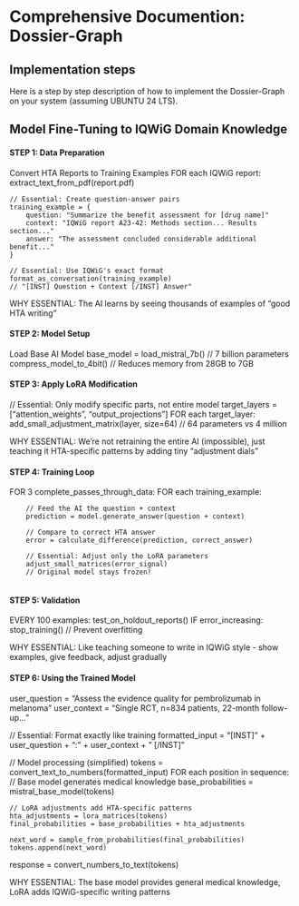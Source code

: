 # Comprehensive Documention: Dossier-Graph


## Implementation steps

Here is a step by step description of how to implement the Dossier-Graph on your system (assuming UBUNTU 24 LTS).

## Model Fine-Tuning to IQWiG Domain Knowledge

#### STEP 1:  Data Preparation
Convert HTA Reports to Training Examples
FOR each IQWiG report:
    extract_text_from_pdf(report.pdf)
    
    // Essential: Create question-answer pairs
    training_example = {
        question: "Summarize the benefit assessment for [drug name]"
        context: "IQWiG report A23-42: Methods section... Results section..."  
        answer: "The assessment concluded considerable additional benefit..."
    }
    
    // Essential: Use IQWiG's exact format
    format_as_conversation(training_example)
    // "[INST] Question + Context [/INST] Answer"

WHY ESSENTIAL: The AI learns by seeing thousands of examples of "good HTA writing"

#### STEP 2: Model Setup
Load Base AI Model
base_model = load_mistral_7b()  // 7 billion parameters
compress_model_to_4bit()        // Reduces memory from 28GB to 7GB


#### STEP 3: Apply LoRA Modification
// Essential: Only modify specific parts, not entire model
target_layers = ["attention_weights", "output_projections"] 
FOR each target_layer:
    add_small_adjustment_matrix(layer, size=64)  // 64 parameters vs 4 million

WHY ESSENTIAL: We're not retraining the entire AI (impossible), just teaching it 
HTA-specific patterns by adding tiny "adjustment dials"


#### STEP 4: Training Loop
FOR 3 complete_passes_through_data:
    FOR each training_example:
        
        // Feed the AI the question + context
        prediction = model.generate_answer(question + context)
        
        // Compare to correct HTA answer
        error = calculate_difference(prediction, correct_answer)
        
        // Essential: Adjust only the LoRA parameters
        adjust_small_matrices(error_signal)
        // Original model stays frozen!
        
#### STEP 5: Validation  
EVERY 100 examples:
    test_on_holdout_reports()
    IF error_increasing:
        stop_training()  // Prevent overfitting

WHY ESSENTIAL: Like teaching someone to write in IQWiG style - show examples, 
give feedback, adjust gradually

#### STEP 6: Using the Trained Model
user_question = "Assess the evidence quality for pembrolizumab in melanoma"
user_context = "Single RCT, n=834 patients, 22-month follow-up..."

// Essential: Format exactly like training
formatted_input = "[INST] " + user_question + "\n\nContext: " + user_context + " [/INST]"

// Model processing (simplified)
tokens = convert_text_to_numbers(formatted_input)
FOR each position in sequence:
    // Base model generates medical knowledge
    base_probabilities = mistral_base_model(tokens)
    
    // LoRA adjustments add HTA-specific patterns  
    hta_adjustments = lora_matrices(tokens)
    final_probabilities = base_probabilities + hta_adjustments
    
    next_word = sample_from_probabilities(final_probabilities)
    tokens.append(next_word)

response = convert_numbers_to_text(tokens)

WHY ESSENTIAL: The base model provides general medical knowledge, 
LoRA adds IQWiG-specific writing patterns